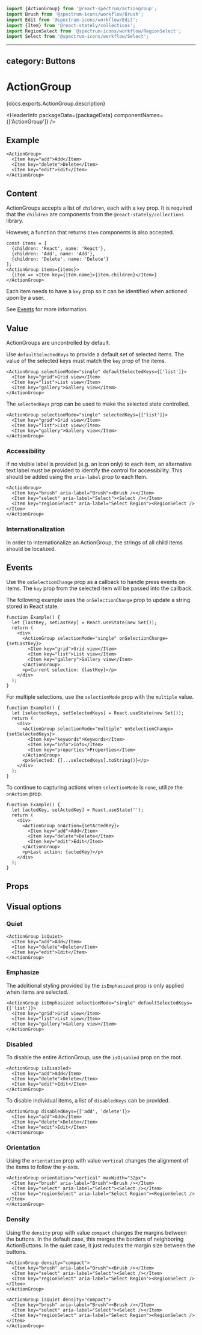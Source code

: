 <!-- Copyright 2020 Adobe. All rights reserved.
This file is licensed to you under the Apache License, Version 2.0 (the "License");
you may not use this file except in compliance with the License. You may obtain a copy
of the License at http://www.apache.org/licenses/LICENSE-2.0
Unless required by applicable law or agreed to in writing, software distributed under
the License is distributed on an "AS IS" BASIS, WITHOUT WARRANTIES OR REPRESENTATIONS
OF ANY KIND, either express or implied. See the License for the specific language
governing permissions and limitations under the License. -->



```jsx import
import {ActionGroup} from '@react-spectrum/actiongroup';
import Brush from '@spectrum-icons/workflow/Brush';
import Edit from '@spectrum-icons/workflow/Edit';
import {Item} from '@react-stately/collections';
import RegionSelect from '@spectrum-icons/workflow/RegionSelect';
import Select from '@spectrum-icons/workflow/Select';
```

---
category: Buttons
---

# ActionGroup

<p>{docs.exports.ActionGroup.description}</p>

<HeaderInfo
  packageData={packageData}
  componentNames={['ActionGroup']} />

## Example

```tsx example
<ActionGroup>
  <Item key="add">Add</Item>
  <Item key="delete">Delete</Item>
  <Item key="edit">Edit</Item>
</ActionGroup>
```

## Content

ActionGroups accepts a list of `children`, each with a `key` prop. It is required that the `children` are <TypeLink links={collectionsDocs.links} type={collectionsDocs.exports.Item} /> components from the `@react-stately/collections` library.

However, a function that returns `Item` components is also accepted.

```tsx example
const items = [
  {children: 'React', name: 'React'},
  {children: 'Add', name: 'Add'},
  {children: 'Delete', name: 'Delete'}
];
<ActionGroup items={items}>
  {item => <Item key={item.name}>{item.children}</Item>}
</ActionGroup>
```

Each item needs to have a `key` prop so it can be identified when actioned upon by a user.

See [Events](#events) for more information.

## Value

ActionGroups are uncontrolled by default.

Use `defaultSelectedKeys` to provide a default set of selected items. The value of the selected keys must match the `key` prop of the items.

```tsx example
<ActionGroup selectionMode="single" defaultSelectedKeys={['list']}>
  <Item key="grid">Grid view</Item>
  <Item key="list">List view</Item>
  <Item key="gallery">Gallery view</Item>
</ActionGroup>
```

The `selectedKeys` prop can be used to make the selected state controlled.

```tsx example
<ActionGroup selectionMode="single" selectedKeys={['list']}>
  <Item key="grid">Grid view</Item>
  <Item key="list">List view</Item>
  <Item key="gallery">Gallery view</Item>
</ActionGroup>
```

### Accessibility

If no visible label is provided (e.g. an icon only) to each item, an alternative text label must be provided to identify the control for accessibility.
This should be added using the `aria-label` prop to each Item.

```tsx example
<ActionGroup>
  <Item key="brush" aria-label="Brush"><Brush /></Item>
  <Item key="select" aria-label="Select"><Select /></Item>
  <Item key="regionSelect" aria-label="Select Region"><RegionSelect /></Item>
</ActionGroup>
```

### Internationalization

In order to internationalize an ActionGroup, the strings of all child items should be localized.

## Events

Use the `onSelectionChange` prop as a callback to handle press events on items.
The `key` prop from the selected item will be passed into the callback.

The following example uses the `onSelectionChange` prop to update a string stored in React state.

```tsx example
function Example() {
  let [lastKey, setLastKey] = React.useState(new Set());
  return (
    <div>
      <ActionGroup selectionMode="single" onSelectionChange={setLastKey}>
        <Item key="grid">Grid view</Item>
        <Item key="list">List view</Item>
        <Item key="gallery">Gallery view</Item>
      </ActionGroup>
      <p>Current selection: {lastKey}</p>
    </div>
  );
}
```

For multiple selections, use the `selectionMode` prop with the `multiple` value.
```tsx example
function Example() {
  let [selectedKeys, setSelectedKeys] = React.useState(new Set());
  return (
    <div>
      <ActionGroup selectionMode="multiple" onSelectionChange={setSelectedKeys}>
        <Item key="keywords">Keywords</Item>
        <Item key="info">Info</Item>
        <Item key="properties">Properties</Item>
      </ActionGroup>
      <p>Selected: {[...selectedKeys].toString()}</p>
    </div>
  );
}
```

To continue to capturing actions when `selectionMode` is `none`, utilize the `onAction` prop.
```tsx example
function Example() {
  let [actedKey, setActedKey] = React.useState('');
  return (
    <div>
      <ActionGroup onAction={setActedKey}>
        <Item key="add">Add</Item>
        <Item key="delete">Delete</Item>
        <Item key="edit">Edit</Item>
      </ActionGroup>
      <p>Last action: {actedKey}</p>
    </div>
  );
}
```

## Props

<PropTable component={docs.exports.ActionGroup} links={docs.links} />

## Visual options

### Quiet

```tsx example
<ActionGroup isQuiet>
  <Item key="add">Add</Item>
  <Item key="delete">Delete</Item>
  <Item key="edit">Edit</Item>
</ActionGroup>
```

### Emphasize

The additional styling provided by the `isEmphasized` prop is only applied when items are selected.

```tsx example
<ActionGroup isEmphasized selectionMode="single" defaultSelectedKeys={['list']}>
  <Item key="grid">Grid view</Item>
  <Item key="list">List view</Item>
  <Item key="gallery">Gallery view</Item>
</ActionGroup>
```

### Disabled

To disable the entire ActionGroup, use the `isDisabled` prop on the root.

```tsx example
<ActionGroup isDisabled>
  <Item key="add">Add</Item>
  <Item key="delete">Delete</Item>
  <Item key="edit">Edit</Item>
</ActionGroup>
```

To disable individual items, a list of `disabledKeys` can be provided.

```tsx example
<ActionGroup disabledKeys={['add', 'delete']}>
  <Item key="add">Add</Item>
  <Item key="delete">Delete</Item>
  <Item key="edit">Edit</Item>
</ActionGroup>
```

### Orientation

Using the `orientation` prop with value `vertical` changes the alignment of the items to follow the y-axis.

```tsx example
<ActionGroup orientation="vertical" maxWidth="32px">
  <Item key="brush" aria-label="Brush"><Brush /></Item>
  <Item key="select" aria-label="Select"><Select /></Item>
  <Item key="regionSelect" aria-label="Select Region"><RegionSelect /></Item>
</ActionGroup>
```

### Density

Using the `density` prop with value `compact` changes the margins between the buttons.
In the default case, this merges the borders of neighboring ActionButtons. In the
quiet case, it just reduces the margin size between the buttons.

```tsx example
<ActionGroup density="compact">
  <Item key="brush" aria-label="Brush"><Brush /></Item>
  <Item key="select" aria-label="Select"><Select /></Item>
  <Item key="regionSelect" aria-label="Select Region"><RegionSelect /></Item>
</ActionGroup>
```

```tsx example
<ActionGroup isQuiet density="compact">
  <Item key="brush" aria-label="Brush"><Brush /></Item>
  <Item key="select" aria-label="Select"><Select /></Item>
  <Item key="regionSelect" aria-label="Select Region"><RegionSelect /></Item>
</ActionGroup>
```
